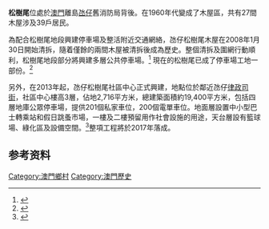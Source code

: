 '''松樹尾'''位處於[[澳門|澳門]]離島[[氹仔|氹仔]]舊消防局背後。在1960年代變成了木屋區，共有27間木屋涉及39戶居民。

為配合松樹尾地段興建停車場及整活附近交通網絡，氹仔松樹尾木屋在2008年1月30日開始清拆，隨着僅餘的兩間木屋被清拆後成為歷史。整個清拆及圍網行動順利，松樹尾地段部分將興建多層公共停車場。<ref>{{cite news|url=http://news.qoos.com/%E6%9D%BE%E6%A8%B9%E5%B0%BE%E6%9C%A8%E5%B1%8B%E6%B8%85%E6%8B%86%E9%A0%86%E5%88%A9-178604.html|title=松樹尾木屋清拆順利|publisher=Qoos|accessdate=2016-10-07|archive-date=2019-05-20|archive-url=https://web.archive.org/web/20190520171056/http://news.qoos.com/%E6%9D%BE%E6%A8%B9%E5%B0%BE%E6%9C%A8%E5%B1%8B%E6%B8%85%E6%8B%86%E9%A0%86%E5%88%A9-178604.html|dead-url=no}}{{zh-hk}}</ref>   現在的松樹尾已成了停車場工地一部份。<ref>{{cite news|url=http://www.careactionmacau.com/index.php?option=com_content&view=article&id=163%3A2011-09-28-07-34-13&catid=40&Itemid=91&lang=zh_tw|title=《那時……氹仔》|publisher=澳門樂善行|accessdate=2016-10-07|archive-date=2017-03-05|archive-url=https://web.archive.org/web/20170305011523/http://www.careactionmacau.com/index.php?option=com_content&view=article&id=163%3A2011-09-28-07-34-13&catid=40&Itemid=91&lang=zh_tw|dead-url=no}}{{zh-hk}}</ref>   

另外，在2013年起，氹仔松樹尾社區中心正式興建，地點位於鄰近氹仔[[律政司街|律政司街]]，社區中心樓高3層，佔地2,716平方米，總建築面積約19,400平方米，包括四層地庫公眾停車場，提供201個私家車位，200個電單車位。地面層設置中小型巴士轉乘站和假日跳蚤市場，一樓及二樓預留用作社會設施的用途，天台層設有籃球場、綠化區及設備空間。<ref>{{cite news|url=http://www.dssopt.gov.mo/zh_HANT/home/constructInfos/id/144/construct_id/571/type/show=zh_tw|title=氹仔松樹尾社區中心建造承包工程|publisher=土地工務運輸局|deadurl=yes|archiveurl=https://web.archive.org/web/20161009143357/http://www.dssopt.gov.mo/zh_HANT/home/constructInfos/id/144/construct_id/571/type/show=zh_tw|archivedate=2016年10月9日|df=}}{{zh-hk}}</ref>整項工程將於2017年落成。

== 参考资料 ==
{{reflist}}

{{MO-stub}}
{{澳門行政區劃}}

[[Category:澳門鄉村|Category:澳門鄉村]]
[[Category:澳門歷史|Category:澳門歷史]]